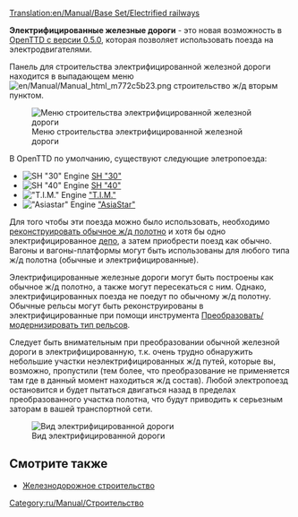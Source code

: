 [[Translation:en/Manual/Base Set/Electrified railways]]
{{ru/Перевод|en/Manual/Base Set/Electrified railways|0}}
{{ru/Manual/Base Set/Типы железных дорог}}

'''Электрифицированные железные дороги''' - это новая возможность в [[en/Archive/OpenTTD/OpenTTD 0.5.0|OpenTTD с версии 0.5.0]], которая позволяет использовать поезда на электродвигателями.

Панель для строительства электрифицированной железной дороги находится в выпадающем меню [[File:en/Manual/Manual html m772c5b23.png]] строительство ж/д вторым пунктом. 

[[File:ru/Manual/Openttd-rail1.png|none|Меню строительства электрифицированной железной дороги]]

В OpenTTD по умолчанию, существуют следующие элетропоезда:
*[[File:en/Manual/Base Set/Trains/Sh30.png|SH "30" Engine]] [[ru/Manual/Base Set/Trains/SH '30'|SH "30"]]
*[[File:en/Manual/Base Set/Trains/Sh40.png|SH "40" Engine]] [[ru/Manual/Base Set/Trains/SH '40'|SH "40"]]
*[[File:en/Manual/Base Set/Trains/Tim.png|"T.I.M." Engine]] [[ru/Manual/Base Set/Trains/T.I.M.|"T.I.M."]]
*[[File:en/Manual/Base Set/Trains/Asiastar.png|"Asiastar" Engine]] [[ru/Manual/Base Set/Trains/AsiaStar|"AsiaStar"]]

Для того чтобы эти поезда можно было использовать, необходимо [[ru/Manual/Реконструкция ж/д полотна|реконструировать обычное ж/д полотно]] и хотя бы одно электрифицированное [[ru/Manual/Депо|депо]], а затем приобрести поезд как обычно. Вагоны и вагоны-платформы могут быть использованы для любого типа ж/д полотна (обычные и электрифицированные).

Электрифицированные железные дороги могут быть построены как обычное ж/д полотно, а также могут пересекаться с ним. Однако, электрифицированных поезда не поедут по обычному ж/д полотну. Обычные рельсы могут быть реконструированы в электрифицированные при помощи инструмента [[ru/Manual/Реконструкция ж/д полотна|Преобразовать/модернизировать тип рельсов]].

Следует быть внимательным при преобразовании обычной железной дороги в электрифицированную, т.к. очень трудно обнаружить небольшие участки неэлектрифицированных ж/д путей, которые вы, возможно, пропустили (тем более, что преобразование не применяется там где в данный момент находиться ж/д состав). Любой электропоезд остановится и будет пытаться двигаться назад в пределах преобразованного участка полотна,  что будут приводить к серьезным заторам в вашей транспортной сети.

[[File:en/Manual/Base Set/Erailways.png|none|frame|Вид электрифицированной дороги]]

{{ru/Возможность|0.5}}

==Смотрите также==
*[[ru/Manual/Железнодорожное строительство|Железнодорожное строительство]]

[[Category:ru/Manual/Строительство]]